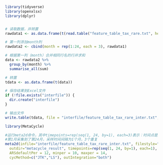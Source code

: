 ```{r}
library(tidyverse)
library(openxlsx)
library(dplyr)


# 读取数据，并转置
rawdata1 <- as.data.frame(t(read.table("feature_table_tax_rare.txt", header = TRUE, row.names = 1, sep = "\t")))

# 第一列添加month列
rawdata2 <- cbind(month = rep(1:24, each = 3), rawdata1)

# 根据第一列（month）合并相同行名的行并求和
data <- rawdata2 %>%
  group_by(month) %>%
  summarise_all(sum)

# 转置
tdata <- as.data.frame(t(data))

# 保存结果到Excel文件
if (!file.exists("interfile")) {
  dir.create("interfile")
}

# 输出文件
write.table(tdata, file = "interfile/feature_table_tax_rare_inter.txt", sep = "\t", row.names = T, quote = F, col.names = FALSE)
```

```{r}
library(MetaCycle)

#运行meta2d命令，其中timepoints=rep(seq(1, 24, by=1), each=3)表示：时间点是从
#第1月采集到了第24月，采样时间间隔为1个月，3个重复
meta2d(infile="interfile/feature_table_tax_rare_inter.txt", filestyle="txt",
  outdir="metacycle_result", timepoints=rep(seq(1, 24, by=1), each=1), 
  ARSdefaultPer = 12, minper = 10, maxper = 14,
  cycMethod=c("JTK","LS"), outIntegration="both")
```

